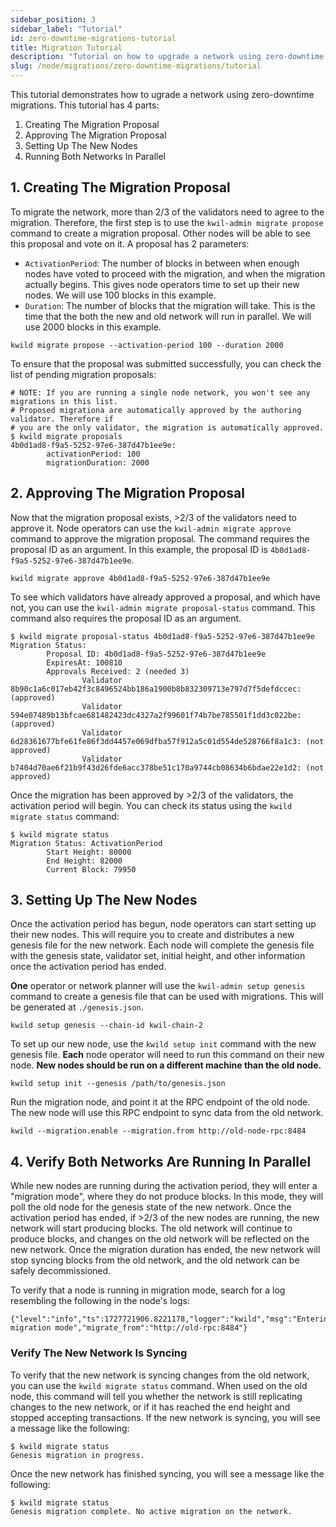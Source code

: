 ```yaml
---
sidebar_position: 3
sidebar_label: "Tutorial"
id: zero-downtime-migrations-tutorial
title: Migration Tutorial
description: "Tutorial on how to upgrade a network using zero-downtime migrations"
slug: /node/migrations/zero-downtime-migrations/tutorial
---
```


This tutorial demonstrates how to ugrade a network using zero-downtime migrations. This tutorial has 4 parts:

1. Creating The Migration Proposal
2. Approving The Migration Proposal
3. Setting Up The New Nodes
4. Running Both Networks In Parallel

## 1. Creating The Migration Proposal

To migrate the network, more than 2/3 of the validators need to agree to the migration. Therefore, the first step is to use the `kwil-admin migrate propose`
command to create a migration proposal. Other nodes will be able to see this proposal and vote on it. A proposal has 2 parameters:

- `ActivationPeriod`: The number of blocks in between when enough nodes have voted to proceed with the migration, and when the migration actually begins. This
gives node operators time to set up their new nodes. We will use 100 blocks in this example.
- `Duration`: The number of blocks that the migration will take. This is the time that the both the new and old network will run in parallel. We will use
2000 blocks in this example.

```shell
kwild migrate propose --activation-period 100 --duration 2000
```

To ensure that the proposal was submitted successfully, you can check the list of pending migration proposals:

```shell
# NOTE: If you are running a single node network, you won't see any migrations in this list.
# Proposed migrationa are automatically approved by the authoring validator. Therefore if
# you are the only validator, the migration is automatically approved.
$ kwild migrate proposals
4b0d1ad8-f9a5-5252-97e6-387d47b1ee9e:
        activationPeriod: 100
        migrationDuration: 2000
```

## 2. Approving The Migration Proposal

Now that the migration proposal exists, >2/3 of the validators need to approve it. Node operators can use the `kwil-admin migrate approve` command to approve
the migration proposal. The command requires the proposal ID as an argument. In this example, the proposal ID is `4b0d1ad8-f9a5-5252-97e6-387d47b1ee9e`.

```shell
kwild migrate approve 4b0d1ad8-f9a5-5252-97e6-387d47b1ee9e
```

To see which validators have already approved a proposal, and which have not, you can use the `kwil-admin migrate proposal-status` command. This command also requires
the proposal ID as an argument.

```shell
$ kwild migrate proposal-status 4b0d1ad8-f9a5-5252-97e6-387d47b1ee9e
Migration Status:
        Proposal ID: 4b0d1ad8-f9a5-5252-97e6-387d47b1ee9e
        ExpiresAt: 100810
        Approvals Received: 2 (needed 3)
                Validator 8b90c1a6c017eb42f3c8496524bb186a1900b8b832309713e797d7f5defdccec: (approved)
                Validator 594e07489b13bfcae681482423dc4327a2f99601f74b7be785501f1dd3c022be: (approved)
                Validator 6d28361677bfe61fe86f3dd4457e069dfba57f912a5c01d554de528766f8a1c3: (not approved)
                Validator b7404d70ae6f21b9f43d26fde6acc378be51c170a9744cb08634b6bdae22e1d2: (not approved)
```

Once the migration has been approved by >2/3 of the validators, the activation period will begin. You can check its status using the
`kwild migrate status` command:

```shell
$ kwild migrate status
Migration Status: ActivationPeriod
        Start Height: 80000
        End Height: 82000
        Current Block: 79950
```

## 3. Setting Up The New Nodes

Once the activation period has begun, node operators can start setting up their new nodes. This will require you to create and distributes a new genesis file
for the new network. Each node will complete the genesis file with the genesis state, validator set, initial height, and other information once the activation
period has ended.

**One** operator or network planner will use the `kwil-admin setup genesis` command to create a genesis file that can be used with migrations. This will be generated at `./genesis.json`.

```shell
kwild setup genesis --chain-id kwil-chain-2
```

To set up our new node, use the `kwild setup init` command with the new genesis file.
**Each** node operator will need to run this command on their new node.
**New nodes should be run on a different machine than the old node.**

```shell
kwild setup init --genesis /path/to/genesis.json
```

Run the migration node, and point it at the RPC endpoint of the old node. The new node will use this RPC endpoint to sync data from the old network.

```shell
kwild --migration.enable --migration.from http://old-node-rpc:8484
```

## 4. Verify Both Networks Are Running In Parallel

While new nodes are running during the activation period, they will enter a "migration mode", where they do not produce blocks. In this mode, they will poll
the old node for the genesis state of the new network. Once the activation period has ended, if >2/3 of the new nodes are running, the new network will start
producing blocks. The old network will continue to produce blocks, and changes on the old network will be reflected on the new network. Once the migration
duration has ended, the new network will stop syncing blocks from the old network, and the old network can be safely decommissioned.

To verify that a node is running in migration mode, search for a log resembling the following in the node's logs:

```shell
{"level":"info","ts":1727721906.8221178,"logger":"kwild","msg":"Entering migration mode","migrate_from":"http://old-rpc:8484"}
```

### Verify The New Network Is Syncing

To verify that the new network is syncing changes from the old network, you can use the `kwild migrate status` command. When used on the old node,
this command will tell you whether the network is still replicating changes to the new network, or if it has reached the end height and stopped accepting transactions.
If the new network is syncing, you will see a message like the following:

```shell
$ kwild migrate status
Genesis migration in progress.
```

Once the new network has finished syncing, you will see a message like the following:

```shell
$ kwild migrate status
Genesis migration complete. No active migration on the network.
```